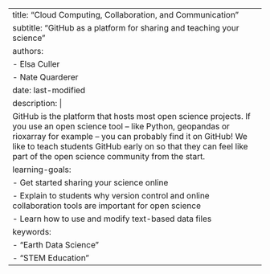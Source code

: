 ---
title: "Cloud Computing, Collaboration, and Communication"
subtitle: "GitHub as a platform for sharing and teaching your science"
authors:
  - Elsa Culler
  - Nate Quarderer
date: last-modified
description: |
  GitHub is the platform that hosts most open science projects. If you use an open science tool -- like Python, geopandas or rioxarray for example -- you can probably find it on GitHub! We like to teach students GitHub early on so that they can feel like part of the open science community from the start.
learning-goals:
  - Get started sharing your science online
  - Explain to students why version control and online collaboration tools are important for open science
  - Learn how to use and modify text-based data files
keywords:
  - "Earth Data Science"
  - "STEM Education"
---